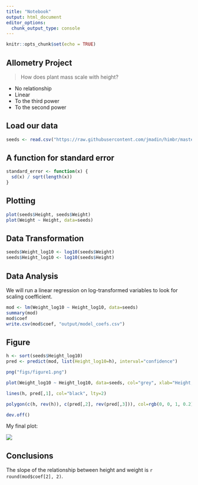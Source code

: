 ```yaml
---
title: "Notebook"
output: html_document
editor_options: 
  chunk_output_type: console
---
```


```r
knitr::opts_chunk$set(echo = TRUE)
```

## Allometry Project

> How does plant mass scale with height?

- No relationship
- Linear
- To the third power
- To the second power

## Load our data
```r

seeds <- read.csv("https://raw.githubusercontent.com/jmadin/himbr/master/data/seed_root_herbivores.csv", as.is=TRUE)


```


## A function for standard error 

```r

standard_error <- function(x) {
  sd(x) / sqrt(length(x))
}

```

## Plotting

```r
plot(seeds$Height, seeds$Weight)
plot(Weight ~ Height, data=seeds)

```


## Data Transformation
```r
seeds$Weight_log10 <- log10(seeds$Weight)
seeds$Height_log10 <- log10(seeds$Height)

```

## Data Analysis
We will run a linear regression on log-transformed variables to look for scaling coefficient.

```r
mod <- lm(Weight_log10 ~ Height_log10, data=seeds)
summary(mod)
mod$coef
write.csv(mod$coef, "output/model_coefs.csv")
```

## Figure

```r

h <- sort(seeds$Height_log10)
pred <- predict(mod, list(Height_log10=h), interval="confidence")

png("figs/figure1.png")

plot(Weight_log10 ~ Height_log10, data=seeds, col="grey", xlab="Height, log10", main="My big fig")

lines(h, pred[,1], col="black", lty=2)

polygon(c(h, rev(h)), c(pred[,2], rev(pred[,3])), col=rgb(0, 0, 1, 0.2), border=NA)

dev.off()

```

My final plot:

![](figs/figure1.png)

## Conclusions

The slope of the relationship between height and weight is `r round(mod$coef[2], 2)`.
